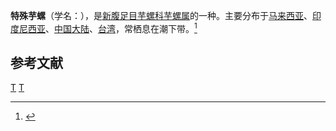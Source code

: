 {{Speciesbox 
| taxon = Conus eximius
| authority = Reeve, 1849
| image = Conus eximius 002.jpg
}}
'''特殊芋螺'''（学名：''{{lang|la|Conus eximius}}''），是[[新腹足目|新腹足目]][[芋螺科|芋螺科]][[芋螺属|芋螺属]]的一种。主要分布于[[马来西亚|马来西亚]]、[[印度尼西亚|印度尼西亚]]、[[中国大陆|中国大陆]]、[[台湾|台湾]]，常栖息在潮下带。<ref>{{cite web|url=http://shell.sinica.edu.tw/chinese/shellbase_detail.php?science_no=1547|title=国际贝库：特殊芋螺|publisher=台湾贝类资料库|accessdate=2009-08-11|archive-date=2016-03-04|archive-url=https://web.archive.org/web/20160304114251/http://shell.sinica.edu.tw/chinese/shellbase_detail.php?science_no=1547|dead-url=no}}</ref>

== 参考文献 ==
{{reflist}}
{{Commons category|Conus eximius}}
{{Taxonbar|from=Q1314416}}

[[Category:芋螺属|T]]
[[Category:1849年描述的动物|T]]
